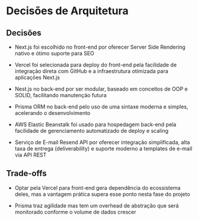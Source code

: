 # Decisões de Arquitetura

## Decisões

- Next.js foi escolhido no front-end por oferecer Server Side Rendering nativo e ótimo suporte para SEO

- Vercel foi selecionada para deploy do front-end pela facilidade de integração direta com GitHub e a infraestrutura otimizada para aplicações Next.js

- Nest.js no back-end por ser modular, baseado em conceitos de OOP e SOLID, facilitando manutenção futura

- Prisma ORM no back-end pelo uso de uma sintaxe moderna e simples, acelerando o desenvolvimento

- AWS Elastic Beanstalk foi usado para hospedagem back-end pela facilidade de gerenciamento automatizado de deploy e scaling

- Serviço de E-mail Resend API por oferecer integração simplificada, alta taxa de entrega (deliverability) e suporte moderno a templates de e-mail via API REST

## Trade-offs

- Optar pela Vercel para front-end gera dependência do ecossistema deles, mas a vantagem prática supera esse ponto nesta fase do projeto

- Prisma traz agilidade mas tem um overhead de abstração que será monitorado conforme o volume de dados crescer
